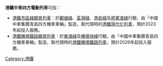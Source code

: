 '''港鐵中車四方電動列車'''可指：
* [[港鐵市區綫願景列車|港鐵市區綫願景列車]]：於[[觀塘綫|觀塘綫]]、[[荃灣綫|荃灣綫]]、[[港島綫|港島綫]]及[[將軍澳綫|將軍澳綫]]行駛。由「中國中車集團青島四方機車車輛」製造，取代現時的[[港鐵現代化列車|港鐵現代化列車]]，預計2023年起投入服務。
* [[港鐵機場鐵路願景列車|港鐵機場鐵路願景列車]]：於[[東涌綫|東涌綫]]及[[機場快綫_(港鐵)|機場快綫]]行駛。由「中國中車集團青島四方機車車輛」製造，取代現時的[[港鐵機場鐵路列車|港鐵機場鐵路列車]]，預計2026年起投入服務。
{{disambig}}
[[Category:港鐵|Category:港鐵]]